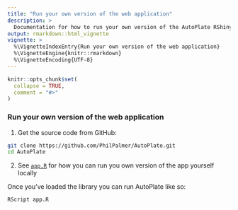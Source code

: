 ```yaml
---
title: "Run your own version of the web application"
description: >
  Documentation for how to run your own version of the AutoPlate RShiny app
output: rmarkdown::html_vignette
vignette: >
  %\VignetteIndexEntry{Run your own version of the web application}
  %\VignetteEngine{knitr::rmarkdown}
  %\VignetteEncoding{UTF-8}
---
```


```r
knitr::opts_chunk$set(
  collapse = TRUE,
  comment = "#>"
)
```

### Run your own version of the web application

1. Get the source code from GitHub:
```bash
git clone https://github.com/PhilPalmer/AutoPlate.git
cd AutoPlate
```

2. See [`app.R`](app.R) for how you can run you own version of the app yourself locally

Once you've loaded the library you can run AutoPlate like so:
```bash
RScript app.R
```